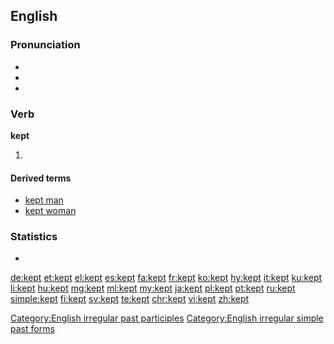 ==English==

===Pronunciation===
* {{IPA|/ˈkɛpt/|lang=en}}
* {{audio|en-us-kept.ogg|Audio (US)|lang=en}}
* {{rhymes|ɛpt|lang=en}}

===Verb===
'''kept'''

# {{en-past of|keep}}

====Derived terms====
* [[kept man]]
* [[kept woman]]

===Statistics===
* {{rank|fire|lost|human|381|kept|business|mean|manner}}

[[Category:English irregular past participles]]
[[Category:English irregular simple past forms]]

[[de:kept]]
[[et:kept]]
[[el:kept]]
[[es:kept]]
[[fa:kept]]
[[fr:kept]]
[[ko:kept]]
[[hy:kept]]
[[it:kept]]
[[ku:kept]]
[[li:kept]]
[[hu:kept]]
[[mg:kept]]
[[ml:kept]]
[[my:kept]]
[[ja:kept]]
[[pl:kept]]
[[pt:kept]]
[[ru:kept]]
[[simple:kept]]
[[fi:kept]]
[[sv:kept]]
[[te:kept]]
[[chr:kept]]
[[vi:kept]]
[[zh:kept]]
